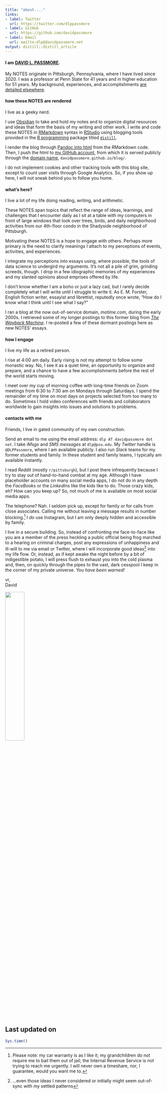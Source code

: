 ```yaml
---
title: "about...."
links:
- label: Twitter
  url: https://twitter.com/dlppassmore
- label: GitHub
  url: https://github.com/davidpassmore
- label: Email
  url: mailto:dlp@davidpassmore.net
output: distill::distill_article
---
```


#### **I am [DAVID L. PASSMORE](me.html).** 

My NOTES originate in Pittsburgh, Pennsylvania, where I have lived since 2020. I was a professor at Penn State for 41 years and in higher education for 51 years. My background, experiences, and accomplishments [are detailed elsewhere](me.html)</a>.

#### **how these NOTES are rendered**

I live as a geeky nerd.

I use <a href="https://obsidian.md/" target="_blank" title="Obsidian">Obsidian</a> to take and hold my notes and to organize digital resources and ideas that form the basis of my writing and other work. I write and code these NOTES in <a href="https://rmarkdown.rstudio.com/" target="_blank" title="RMarkdown">RMarkdown</a> syntax in <a href="https://www.rstudio.com/" target="_blank" title="RStudio">RStudio</a> using blogging tools provided in the <a href="https://www.r-project.org/" target="_blank" title="R">R programming</a> package titled <a href="https://cran.r-project.org/web/packages/distill/index.html" target="_blank" title="distill package">`distill`</a>. 

I render the blog through <a href="https://en.wikipedia.org/wiki/Pandoc" target="_blank" title="Pandoc in Wikipedia">Pandoc into <a href="https://en.wikipedia.org/wiki/HTML" target="_blank" title="html in Wikipedia"> html</a> from the RMarkdown code. Then, I push the html to <a href="https://github.com/davidpassmore" target="_blank" title="Passmore GitHub account">my GitHub account</a>, from which it is served publicly through the <a href="https://en.wikipedia.org/wiki/Domain_name" target="_blank" title="domain name in Wikipedia">domain name</a>, `davidpassmore.github.io/blog/`. 

I do not implement cookies and other tracking tools with this blog site, except to count user visits through Google Analytics. So, if you show up here, I will not sneak behind you to follow you home.

#### **what's here?**

I live a lot of my life doing reading, writing, and arithmetic. 

These NOTES span topics that reflect the range of ideas, learnings, and challenges that I encounter daily as I sit  at a table with my computers in front of large windows that look over trees, birds, and daily neighborhood activities from our 4th-floor condo in the Shadyside neighborhood of Pittsburgh. 

Motivating these NOTES is a hope to engage with others. Perhaps more primary is the need to clarify meanings I attach to my perceptions of events, activities, and experiences. 

I integrate my perceptions into essays using, where possible, the tools of data science to undergird my arguments. It's not all a pile of grim, grinding screeds, though. I drop in a few idiographic memories of my experiences and my slanted opinions about emprises offered by life. 

I don't know whether I am a boho or just a lazy cad, but I rarely decide completely what I will write until I struggle to write it. As E. M. Forster, English fiction writer, essayist and librettist, reputedly once wrote, "How do I know what I think until I see what I say?”

I ran a blog at the now out-of-service domain, *motime.com*, during the early 2000s. I retrieved some of my longer postings to this former blog from [*The Wayback Machine*](https://archive.org). I re-posted a few of these dormant postings here as new NOTES' essays.  

#### **how I engage**

I live my life as a retired person.

I rise at 4:00 am daily. Early rising is not my attempt to follow some monastic way. No, I see it as a quiet time, an opportunity to organize and prepare, and a chance to have a few accomplishments before the rest of the world starts moving. 

I meet over my cup of morning coffee with long-time friends on Zoom meetings from 6:30 to 7:30 am on Mondays through Saturdays. I spend the remainder of my time on most days on projects selected from too many to do. Sometimes I hold video conferences with friends and collaborators worldwide to gain insights into issues and solutions to problems. 

#### **contacts with me**

Friends, I live in gated community of my own construction.

Send an email to me using the email address: `dlp AT davidpassmore dot net`. I take *iMsgs* and *SMS messages* at `dlp@psu.edu`. My *Twitter* handle is `@DLPPassmore`, where I am available publicly. I also run *Slack* teams for my former students and family. In these student and family teams, I typically am available instantly.

I read *Reddit* (mostly `r/pittsburgh`), but I post there infrequently because I try to stay out of hand-to-hand combat at my age. Although I have placeholder accounts on many social media apps, I do not do in any depth the *FaceBook*s or the *LinkedIn*s like the kids like to do. Those crazy kids, eh? How can you keep up? So, not much of me is available on most social media apps.

The telephone? Nah. I seldom pick up, except for family or for calls from close associates. Calling me without leaving a message results in number blocking.[^1] I *do* use Instagram, but I am only deeply hidden and accessible by family.

[^1]: Please note: my car warranty is as I like it; my grandchildren do not require me to bail them out of jail; the Internal Revenue Service is not trying to reach me urgently. I will never own a timeshare, nor, I guarantee, would you want me to.

I live in a secure building. So, instead of confronting me face-to-face like you are a member of the press heckling a public official being frog marched to a hearing on criminal charges, post any expressions of unhappiness and ill-will to me via email or Twitter, where I will incorporate good ideas^[...even those ideas I never considered or initially might seem out-of-sync with my settled patterns] into my life flow. Or, instead, as if kept awake the night before by a bit of indigestible potato, I will press flush to exhaust you into the cold plasma and, then, on quickly through the pipes to the vast, dark cesspool I keep in the corner of my private universe. *You have been warned!*

vr,<br/>
David

![](dlp_signature.jpg){width=35%}


## Last updated on {.appendix}
```r
Sys.time()
```
